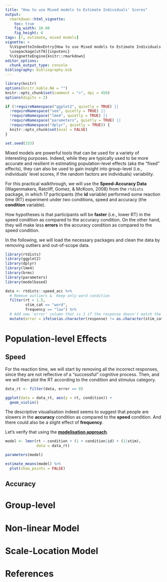```yaml
---
title: "How to use Mixed models to Estimate Individuals' Scores"
output: 
  rmarkdown::html_vignette:
    toc: true
    fig_width: 10.08
    fig_height: 6
tags: [r, estimate, mixed models]
vignette: >
  %\VignetteIndexEntry{How to use Mixed models to Estimate Individuals' Scores}
  \usepackage[utf8]{inputenc}
  %\VignetteEngine{knitr::rmarkdown}
editor_options: 
  chunk_output_type: console
bibliography: bibliography.bib
---
```


```r
library(knitr)
options(knitr.kable.NA = "")
knitr::opts_chunk$set(comment = ">", dpi = 450)
options(digits = 2)

if (!requireNamespace("ggplot2", quietly = TRUE) ||
  !requireNamespace("see", quietly = TRUE) ||
  !requireNamespace("lme4", quietly = TRUE) ||
  !requireNamespace("parameters", quietly = TRUE) ||
  !requireNamespace("dplyr", quietly = TRUE)) {
  knitr::opts_chunk$set(eval = FALSE)
}

set.seed(333)
```


Mixed models are powerful tools that can be used for a variety of interesting purposes. Indeed, while they are typically used to be more accurate and resilient in estimating population-level effects (aka the "fixed" effects), they can also be used to gain insight into group-level (i.e., individuals' level scores, if the random factors are individuals) variability.

For this practical walkthrough, we will use the **Speed-Accuracy Data** (Wagenmakers, Ratcliff, Gomez, \& McKoon, 2008) from the `rtdists` package, in which 17 participants (the **id** variable) performed some reaction time (RT) experiment under two conditions, speed and accuracy (the **condition** variable).

How hypotheses is that participants will be **faster** (i.e., lower RT) in the speed condition as compared to the accuracy condition. On the other hand, they will make less **errors** in the accuracy condition as compared to the speed condition.

In the following, we will load the necessary packages and clean the data by removing outliers and out-of-scope data.

```r
library(rtdists)
library(ggplot2)
library(dplyr)
library(lme4)
library(brms)
library(parameters)
library(modelbased)

data <- rtdists::speed_acc %>% 
  # Remove outliers &  Keep only word condition 
  filter(rt < 1.5,  
         stim_cat == "word",
         frequency == "low") %>% 
  # Add new 'error' column that is 1 if the response doesn't match the category
  mutate(error = ifelse(as.character(response) != as.character(stim_cat), 1, 0))
```

# Population-level Effects

## Speed

For the reaction time, we will start by removing all the incorrect responses, since they are not reflective of a "successful" cognitive process. Then, and we will then plot the RT according to the condition and stimulus category.


```r
data_rt <- filter(data, error == 0)

ggplot(data = data_rt, aes(y = rt, condition)) + 
  geom_violin()
```

The descriptive visualisation indeed seems to suggest that people are slowers in the **accuracy** condition as compared to the **speed** condition. And there could also be a slight effect of **frequency**. 

Let's verify that using the [**modelisation approach**](https://easystats.github.io/modelbased/articles/modelisation_approach.html).

```r
model <- lmer(rt ~ condition + (1 + condition|id) + (1|stim), 
              data = data_rt)

parameters(model)
```


```r
estimate_means(model) %>% 
  plot(show_points = FALSE) 
```


## Accuracy

# Group-level

# Non-linear Model

# Scale-Location Model

# References

